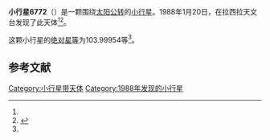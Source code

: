 {{Infobox planet
| bgcolour = #FFFFC0
| name = 6772
| symbol = 
| image = 
| caption = 
| discovery = yes
| discovery_ref = 
| discoverer = {{link-en|亨利·德波鸿诺|Henri Debehogne}}
| discovery_site = [[拉西拉天文台|拉西拉天文台]] 
| discovered = 1988年1月20日
| designations = yes
| mp_name = 
| named_after = 
| alt_names = 1988 BG4/ 1986 RX11 / 1990 HL2
| mp_category = [[主带小行星|主带小行星]]
| orbit_ref = <ref name="a">[http://ssd.jpl.nasa.gov/sbdb.cgi?sstr=6772 6772] {{Wayback|url=http://ssd.jpl.nasa.gov/sbdb.cgi?sstr=6772 |date=20110610051731 }}，小行星數據庫瀏覽器（JPL Small-Body Database Browser）－[[美国国家航空航天局|美国国家航空航天局]]喷气推进实验室</ref>
| epoch = 2456400.5 (2013年4月18日更新)
| aphelion = {{convert|3.1735696|AU|km|3|abbr=on|lk=out}}
| perihelion = {{convert|2.1530844|AU|km|3|abbr=on}}
| semimajor = {{convert|2.6633270|AU|km|3|abbr=on}}
| eccentricity = 0.1915809
| period = 1587.578364 [[日|日]]<br />4.35[[儒略年|儒略年]]
| avg_speed = 
| inclination = 12.71261
| asc_node = 295.98392
| mean_anomaly = 
| arg_peri = 103.99954
| satellites = 
| physical_characteristics = yes
| dimensions = 
| mass = 
| density = 
| surface_grav = 
| escape_velocity = 
| sidereal_day = 
| axial_tilt = 
| pole_ecliptic_lat = 
| pole_ecliptic_lon = 
| albedo = 
| temperatures= 
| temp_name1 = 
| mean_temp_1 = 
| max_temp_1 = 
| temp_name2 = 
| max_temp_2 = 
| spectral_type = 
| abs_magnitude = 103.99954
}}

'''小行星6772'''（{{lang-en|6772}}）是一颗围绕[[太阳|太阳]][[公转|公转]]的[[小行星|小行星]]。1988年1月20日，{{link-en|亨利·德波鸿诺|Henri Debehogne}}在拉西拉天文台发现了此天体<ref name="a" /><ref>{{cite news|title=小行星列表|url=http://cfa-www.harvard.edu/iau/lists/NumberedMPs.txt|accessdate=2013-07-08|newspaper=哈佛大学|archive-date=2008-05-17|archive-url=https://web.archive.org/web/20080517010638/http://cfa-www.harvard.edu/iau/lists/NumberedMPs.txt|dead-url=no}}</ref>。

这颗小行星的[[绝对星等|绝对星等]]为103.99954等<ref name="a" />。

==参考文献==
{{reflist}}
{{Minor Planet Number|[[小行星6771|小行星6771]]|[[小行星6773|小行星6773]]}}

{{小天体}}

[[Category:小行星带天体|Category:小行星带天体]]
[[Category:1988年发现的小行星|Category:1988年发现的小行星]]

{{asteroid-stub}}